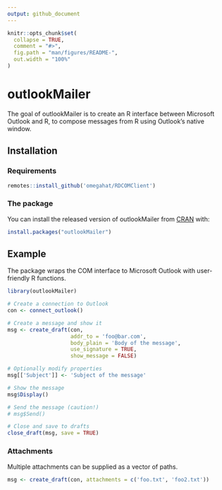 ```yaml
---
output: github_document
---
```


<!-- README.md is generated from README.Rmd. Please edit that file -->

```r
knitr::opts_chunk$set(
  collapse = TRUE,
  comment = "#>",
  fig.path = "man/figures/README-",
  out.width = "100%"
)
```

# outlookMailer

<!-- badges: start -->
<!-- badges: end -->

The goal of outlookMailer is to create an R interface between Microsoft Outlook and R, to compose messages from R using Outlook's native window.

## Installation

### Requirements

```r
remotes::install_github('omegahat/RDCOMClient')
```

### The package

You can install the released version of outlookMailer from [CRAN](https://CRAN.R-project.org) with:

```r
install.packages("outlookMailer")
```

## Example

The package wraps the COM interface to Microsoft Outlook with user-friendly R functions.

```r
library(outlookMailer)

# Create a connection to Outlook
con <- connect_outlook()

# Create a message and show it
msg <- create_draft(con, 
                    addr_to = 'foo@bar.com', 
                    body_plain = 'Body of the message', 
                    use_signature = TRUE,
                    show_message = FALSE)

# Optionally modify properties
msg[['Subject']] <- 'Subject of the message'

# Show the message
msg$Display()

# Send the message (caution!)
# msg$Send()

# Close and save to drafts
close_draft(msg, save = TRUE)

```

### Attachments

Multiple attachments can be supplied as a vector of paths.

```r
msg <- create_draft(con, attachments = c('foo.txt', 'foo2.txt'))
```

